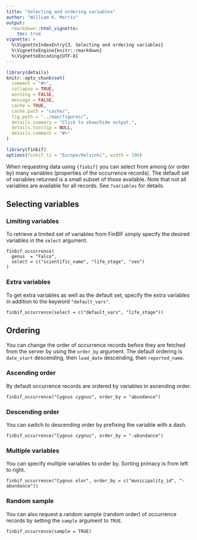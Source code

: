 ```yaml
---
title: "Selecting and ordering variables"
author: "William K. Morris"
output: 
  rmarkdown::html_vignette:
    toc: true
vignette: >
  %\VignetteIndexEntry{3. Selecting and ordering variables}
  %\VignetteEngine{knitr::rmarkdown}
  %\VignetteEncoding{UTF-8}
---
```


```r
library(details)
knitr::opts_chunk$set(
  comment = "#>",
  collapse = TRUE,
  warning = FALSE,
  message = FALSE,
  cache = TRUE,
  cache.path = "cache/",
  fig.path = "../man/figures/",
  details.summary = "Click to show/hide output.",
  details.tooltip = NULL,
  details.comment = "#>"
)

library(finbif)
options(finbif_tz = "Europe/Helsinki", width = 100)
```

When requesting data using `{finbif}` you can select from among (or order by)
many variables (properties of the occurrence records). The default set of
variables returned is a small subset of those available. Note that not all
variables are available for all records. See `?variables` for details.

## Selecting variables
### Limiting variables
To retrieve a limited set of variables from FinBIF simply specify the desired
variables in the `select` argument.
```details
finbif_occurrence(
  genus  = "Falco",
  select = c("scientific_name", "life_stage", "sex")
)
```

### Extra variables
To get extra variables as well as the default set, specify the extra variables
in addition to the keyword `"default_vars"`.
```details
finbif_occurrence(select = c("default_vars", "life_stage"))
```

## Ordering
You can change the order of occurrence records before they are fetched from the
server by using the `order_by` argument. The default ordering is `date_start`
descending, then `load_date` descending, then `reported_name`.

### Ascending order
By default occurrence records are ordered by variables in ascending order.
```details
finbif_occurrence("Cygnus cygnus", order_by = "abundance")
```

### Descending order
You can switch to descending order by prefixing the variable with a dash.
```details
finbif_occurrence("Cygnus cygnus", order_by = "-abundance")
```

### Multiple variables
You can specify multiple variables to order by. Sorting primacy is from left to
right.
```details
finbif_occurrence("Cygnus olor", order_by = c("municipality_id", "-abundance"))
```

### Random sample
You can also request a random sample (random order) of occurrence records by
setting the `sample` argument to `TRUE`.
```details
finbif_occurrence(sample = TRUE)
```
